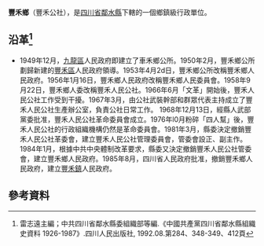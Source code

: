 '''豐禾鄉'''（豐禾公社），是[[四川省|四川省]][[鄰水縣|鄰水縣]]下轄的一個鄉鎮級行政單位。

== 沿革<ref>雷志遠主編；中共四川省鄰水縣委組織部等編.《中國共產黨四川省鄰水縣組織史資料 1926-1987》.四川人民出版社, 1992.08.第284、348-349、412頁</ref>==
* 1949年12月，[[九龍區_(鄰水縣)|九龍區]]人民政府即建立了車禾鄉公所。1950年2月，豐禾鄉公所劃歸新建的[[豐禾區|豐禾區]]人民政府領導。1953年4月2d日，豐禾鄉公所改稱豐禾鄉人民政府。1956年1月16日，豐禾鄉人民政府改稱豐禾鄉人民委員會。1958年9月22日，豐禾鄉人委改稱豐禾人民公社。1966年6月「文革」開始後，豐禾人民公社工作受到干擾。1967年3月，由公社武裝幹部和群眾代表主持成立了豐禾人民公社生產辦公室，負責公社日常工作。 1968年12月13日，經縣人武部黨委批准，豐禾人民公社革命委員會成立。1976年l0月粉碎「四人幫」後，豐禾人民公社的行政組織機構仍然是革命委員會。1981年3月，縣委決定撤銷豐禾人民公社革委會，建立豐禾人民公社管理委員會，管委會設正、副主作。1984年1月，根據中共中央體制改革要求，縣委又決定撤銷豐禾人民公社管委會，建立豐禾鄉人民政府。1985年8月，四川省人民政府批准，撤銷豐禾鄉人民政府，建立[[豐禾鎮|豐禾鎮]]人民政府。

== 參考資料 ==
{{reflist}}
{{行政區劃小作品}}
{{鄰水縣行政區劃（1949年12月21日至1950年2月）}}
{{鄰水縣行政區劃（1950年2月至1951年6月9日）}}
{{鄰水縣行政區劃（1951年6月9日至1952年7月17日）}}
{{鄰水縣行政區劃（1952年7月17日至1953年4月24日）}}
{{鄰水縣行政區劃（1953年4月24日至1953年9月4日）}}
{{鄰水縣行政區劃（1953年9月4日至1955年3月5日）}}
{{鄰水縣行政區劃（1955年3月5日至1956年1月24日）}}
{{鄰水縣行政區劃（1956年1月24日至1963年5月25日）}}
{{鄰水縣行政區劃（1963年5月25日至1993年12月31日）}}
{{鄰水縣行政區劃}}